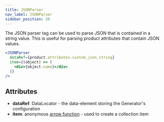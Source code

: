 ```yaml
---
title: JSONParser
nav_label: JSONParser
sidebar_position: 20
---
```


The JSON parser tag can be used to parse JSON that is contained in a string value. This is useful for parsing product attributes that contain JSON values.

```jsx
<JSONParser
  dataRef={product.attributes.custom_json_string}
  item={(object) => (
    <div>{object.name}</div>
  )}
/>
```

## Attributes

* **dataRef**: DataLocator - the data-element storing the Generator's configuration
* **item**: anonymous [arrow function](https://www.w3schools.com/js/js\_arrow\_function.asp) - used to create a collection item
